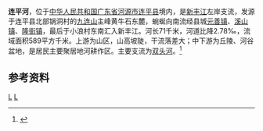 {{Infobox River
  | river_name      = 连平河
  | image_name      =
  | image_size      = 
  | caption         = 
  | origin          = [[广东省|广东省]][[连平县|连平县]][[元善镇|元善镇]]锅洞村黄牛石东麓
  | mouth           = 广东省连平县[[隆街镇|隆街镇]]小浪村东南[[新丰江|新丰江]]
  | basin_countries = 广东省连平县
  | length          = 71 km
  | elevation       = 
  | mouth_elevation = 
  | discharge       = 17.9 m<sup>3</sup>/s
  | watershed       = 589 km<sup>2</sup>
}}
<mapframe latitude="24.1432" longitude="114.3783" zoom="14" width="280" height="300" align="right" />
'''连平河'''，位于[[中华人民共和国|中华人民共和国]][[广东省|广东省]][[河源市|河源市]][[连平县|连平县]]境内，是[[新丰江|新丰江]]左岸支流，发源于连平县北部锅洞村的[[九连山|九连山]]主峰黄牛石东麓，蜿蜒向南流经县城[[元善镇|元善镇]]、[[溪山镇|溪山镇]]、[[隆街镇|隆街镇]]，最后于小浪村东南汇入新丰江。河长71千米，河道比降2.78‰，流域面积589平方千米。上游为山区，山高坡陡，干流落差大；中下游为丘陵、河谷盆地，是居民主要聚居地河耕作区。主要支流为[[双头河|双头河]]。<ref name="中国河湖大典">{{cite book zh |author=《[[中国河湖大典|中国河湖大典]]》编纂委员会 |title=《中国河湖大典·珠江卷》 |format=M |edition=1 |location=北京 |publisher=中国水利水电出版社 |date=2013年1月 |pages=267页 |id= ISBN 978-7-5170-0561-2}}</ref>

==参考资料==
{{reflist}}

[[Category:东江水系|L]]
[[Category:广东河流|L]]